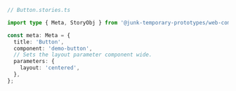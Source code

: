 ```ts
// Button.stories.ts

import type { Meta, StoryObj } from '@junk-temporary-prototypes/web-components';

const meta: Meta = {
  title: 'Button',
  component: 'demo-button',
  // Sets the layout parameter component wide.
  parameters: {
    layout: 'centered',
  },
};
```
